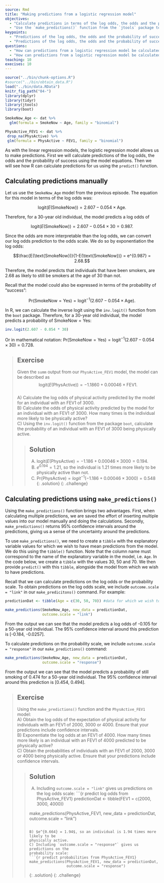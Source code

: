 ---
source: Rmd
title: "Making predictions from a logistic regression model"
objectives:
  - "Calculate predictions in terms of the log odds, the odds and the probability of success from a logistic regression model using parameter estimates given by the model output."
  - "Use the `make_predictions()` function from the `jtools` package to generate predictions from a logistic regression model in terms of the log odds, the odds and the probability of success."
keypoints:
  - "Predictions of the log odds, the odds and the probability of success can be manually calculated using the model's equation."
  - "Predictions of the log odds, the odds and the probability of success alongside 95% CIs can be obtained using the `make_predictions()` function."
questions:
  - "How can predictions from a logistic regression model be calculated manually?"
  - "How can predictions from a logistic regression model be calculated in R?"
teaching: 10
execises: 10
---

```{r, include=FALSE}
source("../bin/chunk-options.R")
#source("../bin/obtain_data.R")
load("../bin/data.RData")
knitr_fig_path("04-")
library(dplyr)
library(tidyr)
library(jtools)
library(boot)
```

```{r models from previous episode, include=FALSE}
SmokeNow_Age <- dat %>%
  glm(formula = SmokeNow ~ Age, family = "binomial")

PhysActive_FEV1 <- dat %>%
 drop_na(PhysActive) %>%
 glm(formula = PhysActive ~ FEV1, family = "binomial")
```

As with the linear regression models, the logistic regression model allows us to make predictions. First we will calculate predictions of the log odds, the odds and the probability of success using the model equations. Then we will see how R can calculate predictions for us using the `predict()` function.


## Calculating predictions manually
Let us use the `SmokeNow_Age` model from the previous episode. The equation for this model in terms of the log odds was: 

$$\text{logit}(E(\text{SmokeNow})) = 2.607 - 0.054 \times \text{Age}.$$

Therefore, for a 30-year old individual, the model predicts a log odds of 

$$\text{logit}(E(\text{SmokeNow})) = 2.607 - 0.054 \times 30 = 0.987.$$ 

Since the odds are more interpretable than the log odds, we can convert our log odds prediction to the odds scale. We do so by exponentiation the log odds:

$$\frac{E(\text{SmokeNow})}{1-E(\text{SmokeNow})} = e^{0.987} = 2.68.$$

Therefore, the model predicts that individuals that have been smokers, are 2.68 as likely to still be smokers at the age of 30 than not. 

Recall that the model could also be expressed in terms of the probability of "success": 

$$\text{Pr}(\text{SmokeNow} = \text{Yes}) = \text{logit}^{-1}(2.607 - 0.054 \times \text{Age}).$$

In R, we can calculate the inverse logit using the `inv.logit()` function from the `boot` package. Therefore, for a 30-year old individual, the model predicts a probability of $\text{SmokeNow} = \text{Yes}$:

```{r inv.logit SmokeNow_Age example}
inv.logit(2.607 - 0.054 * 30)
```

Or in mathematical notation: $\text{Pr}(\text{SmokeNow} = \text{Yes}) = \text{logit}^{-1}(2.607 - 0.054 \times 30) = 0.728.$

>## Exercise
>Given the `summ` output from our `PhysActive_FEV1` model, 
>the model can be described as 
> $$\text{logit}(E(\text{PhysActive})) = -1.1860 + 0.00046 \times \text{FEV1}.$$   
>A) Calculate the log odds of physical activity predicted by the model for an
>individual with an FEV1 of 3000.  
>B) Calculate the odds of physical activity predicted by the model for an 
> individual with an FEV1 of 3000. How many times is the individual more likely
> to be physically active?  
>C) Using the `inv.logit()` function from the package `boot`, calculate the
>probability of an individual with an FEV1 of 3000 being physically active.
> 
> > ## Solution
> > A) $\text{logit}(E(\text{PhysActive}) = -1.186 + 0.00046 \times 3000 = 0.194.$  
> > B) $e^{0.194} = 1.21$, so the individual is 1.21 times more likely to be
physically active than not.  
> > C) $\text{Pr}(\text{PhysActive}) = {logit}^{-1}(-1.186 + 0.00046 \times 3000) = 0.548$
> {: .solution}
{: .challenge}


## Calculating predictions using `make_predictions()`
Using the `make_predictions()` function brings two advantages. First, when calculating multiple predictions, we are saved the effort of inserting multiple values into our model manually and doing the calculations. Secondly, `make_predictions()` returns 95% confidence intervals around the predictions, giving us a sense of the uncertainty around the predictions. 

To use `make_predictions()`, we need to create a `tibble` with the explanatory variable values for which we wish to have mean predictions from the model. We do this using the `tibble()` function. Note that the column name must correspond to the name of the explanatory variable in the model, i.e. `Age`. In the code below, we create a `tibble` with the values 30, 50 and 70. We then provide `predict()` with this `tibble`, alongside the model from which we wish to have predictions.

Recall that we can calculate predictions on the log odds or the probability scale. To obtain predictions on the log odds scale, we include `outcome.scale = "link"` in our `make_predicitons()` command. For example:

```{r make_predictions SmokeNow_Age log odds}
predictionDat <- tibble(Age = c(30, 50, 70)) #data for which we wish to predict

make_predictions(SmokeNow_Age, new_data = predictionDat,
                 outcome.scale = "link")
```

From the output we can see that the model predicts a log odds of -0.105 for a 50-year old individual. The 95% confidence interval around this prediction is [-0.184, -0.0257]. 

To calculate predictions on the probability scale, we include `outcome.scale = "response"` in our `make_predictions()` command:

```{r make_predictions SmokeNow_Age probabilities}
make_predictions(SmokeNow_Age, new_data = predictionDat,
                 outcome.scale = "response")
```

From the output we can see that the model predicts a probability of still smoking of 0.474 for a 50-year old individual. The 95% confidence interval around this prediction is [0.454, 0.494].

>## Exercise
> Using the `make_predictions()` function and the `PhysActive_FEV1` model:  
> A) Obtain the log odds of the expectation of physical activity for individuals 
> with an FEV1 of 2000, 3000 or 4000. Ensure that your predictions include
> confidence intervals.  
> B) Exponentiate the log odds at an FEV1 of 4000. How many times more likely
> is an individual with an FEV1 of 4000 predicted to be physically active?  
> C) Obtain the probabilities of individuals with an FEV1 of 2000, 3000 or 4000
> being physically active. Ensure that your predictions include 
> confidence intervals.
> 
> > ## Solution
> > A) Including `outcome.scale = "link"` gives us predictions on the log odds scale:
> > ```{r predict log odds from PhysActive_FEV1}
> > predictionDat <- tibble(FEV1 = c(2000, 3000, 4000))
> > 
> > make_predictions(PhysActive_FEV1, new_data = predictionDat,
> >                  outcome.scale = "link")
> > ```
> > 
> > B) $e^{0.664} = 1.94$, so an individual is 1.94 times more likely to be 
> > physically active.  
> > C) Including `outcome.scale = "response"` gives us predictions on the 
> > probability scale:
> > ```{r predict probabilities from PhysActive_FEV1}
> > make_predictions(PhysActive_FEV1, new_data = predictionDat,
> >                  outcome.scale = "response")
> > ```
> {: .solution}
{: .challenge}

